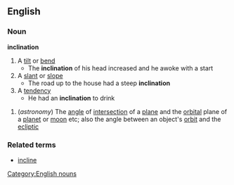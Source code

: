 ==English==
===Noun===
'''inclination'''
#A [[tilt]] or [[bend]]
#* The '''inclination''' of his head increased and he awoke with a start
#A [[slant]] or [[slope]]
#* The road up to the house had a steep '''inclination'''
#A [[tendency]]
#* He had an '''inclination''' to drink
{{wikipedia}}
#(''astronomy'') The [[angle]] of [[intersection]] of a [[plane]] and the [[orbital]] plane of a [[planet]] or [[moon]] etc; also the angle between an object's [[orbit]] and the [[ecliptic]]
[[Category:English nouns]]
===Related terms===
*[[incline]]